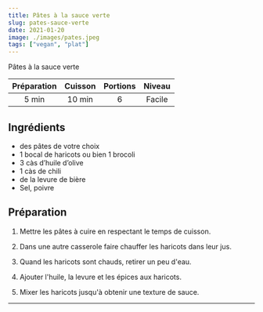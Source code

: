 ```yaml
---
title: Pâtes à la sauce verte
slug: pates-sauce-verte
date: 2021-01-20
image: ./images/pates.jpeg
tags: ["vegan", "plat"]
---
```


<StyledParagraph>Pâtes à la sauce verte</StyledParagraph>

| Préparation | Cuisson | Portions | Niveau |
| :-: | :-: | :-: | :-: |
| 5 min | 10 min | 6 | Facile |

## Ingrédients
- <ListItem>des pâtes de votre choix</ListItem>
- <ListItem>1 bocal de haricots ou bien 1 brocoli</ListItem>
- <ListItem>3 càs d’huile d’olive</ListItem>
- <ListItem>1 càs de chili</ListItem>
- <ListItem>de la levure de bière</ListItem>
- <ListItem>Sel, poivre</ListItem>

## Préparation

1. Mettre les pâtes à cuire en respectant le temps de cuisson.

2. Dans une autre casserole faire chauffer les haricots dans leur jus.

3. Quand les haricots sont chauds, retirer un peu d'eau.

4. Ajouter l'huile, la levure et les épices aux haricots.

5. Mixer les haricots jusqu'à obtenir une texture de sauce.

---
